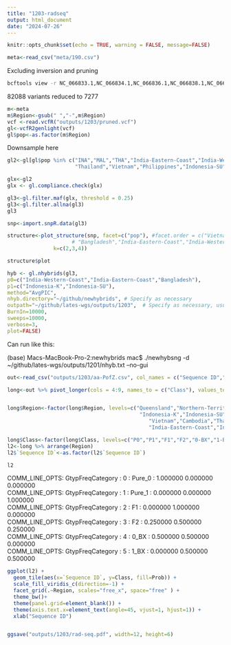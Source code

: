 ```yaml
---
title: "1203-radseq"
output: html_document
date: "2024-07-26"
---
```


```r
knitr::opts_chunk$set(echo = TRUE, warning = FALSE, message=FALSE)
```

```r
meta<-read_csv("meta/190.csv")
```

Excluding inversion and pruning 
```sh
bcftools view -r NC_066833.1,NC_066834.1,NC_066836.1,NC_066838.1,NC_066839.1,NC_066840.1,NC_066841.1,NC_066842.1,NC_066843.1,NC_066844.1,NC_066845.1,NC_066846.1,NC_066847.1,NC_066848.1,NC_066849.1,NC_066850.1,NC_066851.1,NC_066853.1,NC_066854.1,NC_066855.1,NC_066856.1  outputs/607/snps-05.vcf.gz | bcftools +prune -m 0.30 -w 50kb --nsites-per-win 1 > outputs/1203/pruned.vcf

```

82088 variants reduced to 7277


```r
m<-meta
m$Region<-gsub(" ","-",m$Region)
vcf <-read.vcfR("outputs/1203/pruned.vcf") 
gl<-vcfR2genlight(vcf)
gl$pop<-as.factor(m$Region)
```
Downsample here
```r

gl2<-gl[gl$pop %in% c("INA","MAL","THA","India-Eastern-Coast","India-Western-Coast","Bangladesh","Cambodia","Indonesia-SJ",
                      "Thailand","Vietnam","Philippines","Indonesia-SU","Indonesia-K"),]

```




```r
glx<-gl2
glx <- gl.compliance.check(glx) 

gl3<-gl.filter.maf(glx, threshold = 0.25)
gl3<-gl.filter.allna(gl3)
gl3
```

```r
snp<-import.snpR.data(gl3)
```

```r
structure<-plot_structure(snp, facet=c("pop"), #facet.order = c("Vietnam","Cambodia","Thailand","Indonesia-SJ",
                     # "Bangladesh","India-Eastern-Coast","India-Western-Coast"),
               k=c(2,3,4))
```


```r
structure$plot
```

```r
hyb <- gl.nhybrids(gl3,
p0=c("India-Western-Coast","India-Eastern-Coast","Bangladesh"),
p1=c("Indonesia-K","Indonesia-SU"),
method="AvgPIC",
nhyb.directory="~/github/newhybrids", # Specify as necessary
outpath="~/github/lates-wgs/outputs/1203",  # Specify as necessary, usually getwd() [= workspace]
BurnIn=10000,
sweeps=10000,
verbose=3,
plot=FALSE)

```


Can run like this: 

(base) Macs-MacBook-Pro-2:newhybrids mac$ ./newhybsng -d ~/github/lates-wgs/outputs/1201/nhyb.txt  --no-gui

```r
out<-read_csv("outputs/1203/aa-PofZ.csv", col_names = c("Sequence ID","Region","NoName","P0","P1","F1","F2","0-BX","1-BX"), skip=1)

long<-out %>% pivot_longer(cols = 4:9, names_to = c("Class"), values_to = c("Prob"))


long$Region<-factor(long$Region, levels=c("Queensland","Northern-Territory","Papua-New-Guinea",
                                           "Indonesia-K","Indonesia-SU","Indonesia-SJ","INA","MAL","Philippines",
                                              "Vietnam","Cambodia","Thailand","THA", "Bangladesh",
                                              "India-Eastern-Coast","India-Western-Coast"))

long$Class<-factor(long$Class, levels=c("P0","P1","F1","F2","0-BX","1-BX"))
l2<-long %>% arrange(Region)
l2$`Sequence ID`<-as.factor(l2$`Sequence ID`)

l2
```

COMM_LINE_OPTS: GtypFreqCategory : 0  :  Pure_0  :  1.000000  0.000000  0.000000    
COMM_LINE_OPTS: GtypFreqCategory : 1  :  Pure_1  :  0.000000  0.000000  1.000000    
COMM_LINE_OPTS: GtypFreqCategory : 2  :  F1  :  0.000000  1.000000  0.000000      
COMM_LINE_OPTS: GtypFreqCategory : 3  :  F2  :  0.250000  0.500000  0.250000      
COMM_LINE_OPTS: GtypFreqCategory : 4  :  0_BX  :  0.500000  0.500000  0.000000       
COMM_LINE_OPTS: GtypFreqCategory : 5  :  1_BX  :  0.000000  0.500000  0.500000       
```r
ggplot(l2) + 
  geom_tile(aes(x=`Sequence ID`, y=Class, fill=Prob)) +
  scale_fill_viridis_c(direction=-1) +
  facet_grid(.~Region, scales="free_x", space="free" ) +
  theme_bw()+
  theme(panel.grid=element_blank()) +
  theme(axis.text.x=element_text(angle=45, vjust=1, hjust=1)) +
  xlab("Sequence ID")


ggsave("outputs/1203/rad-seq.pdf", width=12, height=6)
```

```r
```

